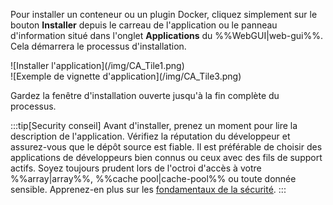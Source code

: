 Pour installer un conteneur ou un plugin Docker, cliquez simplement sur le bouton **Installer** depuis le carreau de l'application ou le panneau d'information situé dans l'onglet **Applications** du %%WebGUI|web-gui%%. Cela démarrera le processus d'installation.

<div style={{ margin: 'auto', maxWidth: '800px', display: 'flex', flexDirection: 'row', justifyContent: 'center', gap: '20px', alignItems: 'flex-start' }}>
  <div style={{ maxWidth: '390px', display: 'flex', flexDirection: 'column', alignItems: 'center' }}>
    ![Installer l'application](/img/CA_Tile1.png)
  </div>

  <div style={{ maxWidth: '390px', display: 'flex', flexDirection: 'column', alignItems: 'center' }}>
    ![Exemple de vignette d'application](/img/CA_Tile3.png)
  </div>
</div>

Gardez la fenêtre d'installation ouverte jusqu'à la fin complète du processus.

:::tip[Security conseil]
Avant d'installer, prenez un moment pour lire la description de l'application. Vérifiez la réputation du développeur et assurez-vous que le dépôt source est fiable. Il est préférable de choisir des applications de développeurs bien connus ou ceux avec des fils de support actifs. Soyez toujours prudent lors de l'octroi d'accès à votre %%array|array%%, %%cache pool|cache-pool%% ou toute donnée sensible. Apprenez-en plus sur les [fondamentaux de la sécurité](../../../system-administration/secure-your-server/security-fundamentals.mdx).
:::
